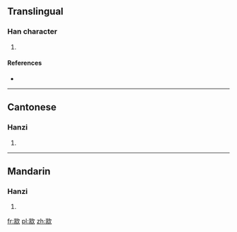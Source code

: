 ==Translingual==

===Han character===
{{Han char|rn=76|rad=欠|as=09|sn=13|four=2728<sub>2</sub>|canj=山月弓人 (UBNO)}}

# {{defn|Han|sort=欠09}}

====References====
* {{Han ref|kx=0570.010|dkj=16127|dj=0958.040|hdz=32145.100|uh=6B42|ud=27458|bh=DDF8|bd=56824}}

----

==Cantonese==

===Hanzi===
{{yue-hanzi|jyut=|y=chyun2}}

# {{defn|lang=yue|sort=欠09}}

----

==Mandarin==

===Hanzi===
{{cmn-hanzi|pin=[[chuán]] ([[chuan2]])|wg=ch'uan<sup>2</sup>}}

# {{defn|lang=cmn|sort=欠09}}

[[fr:歂]]
[[pl:歂]]
[[zh:歂]]